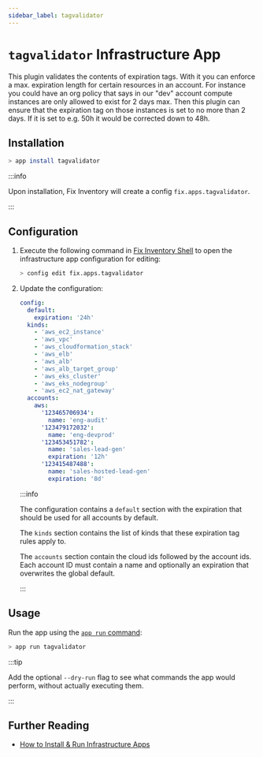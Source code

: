 ```yaml
---
sidebar_label: tagvalidator
---
```


# `tagvalidator` Infrastructure App

This plugin validates the contents of expiration tags. With it you can enforce a max. expiration length for certain resources in an account. For instance you could have an org policy that says in our "dev" account compute instances are only allowed to exist for 2 days max. Then this plugin can ensure that the expiration tag on those instances is set to no more than 2 days. If it is set to e.g. 50h it would be corrected down to 48h.

## Installation

```bash
> app install tagvalidator
```

:::info

Upon installation, Fix Inventory will create a config `fix.apps.tagvalidator`.

:::

## Configuration

1. Execute the following command in [Fix Inventory Shell](../components/shell.mdx) to open the infrastructure app configuration for editing:

   ```bash
   > config edit fix.apps.tagvalidator
   ```

2. Update the configuration:

   ```yaml title="tagvalidator configuration"
   config:
     default:
       expiration: '24h'
     kinds:
       - 'aws_ec2_instance'
       - 'aws_vpc'
       - 'aws_cloudformation_stack'
       - 'aws_elb'
       - 'aws_alb'
       - 'aws_alb_target_group'
       - 'aws_eks_cluster'
       - 'aws_eks_nodegroup'
       - 'aws_ec2_nat_gateway'
     accounts:
       aws:
         '123465706934':
           name: 'eng-audit'
         '123479172032':
           name: 'eng-devprod'
         '123453451782':
           name: 'sales-lead-gen'
           expiration: '12h'
         '123415487488':
           name: 'sales-hosted-lead-gen'
           expiration: '8d'
   ```

   :::info

   The configuration contains a `default` section with the expiration that should be used for all accounts by default.

   The `kinds` section contains the list of kinds that these expiration tag rules apply to.

   The `accounts` section contain the cloud ids followed by the account ids. Each account ID must contain a name and optionally an expiration that overwrites the global default.

   :::

## Usage

Run the app using the [`app run` command](../cli/app/run.mdx):

```bash
> app run tagvalidator
```

:::tip

Add the optional `--dry-run` flag to see what commands the app would perform, without actually executing them.

:::

## Further Reading

- [How to Install & Run Infrastructure Apps](../../how-to-guides/infrastructure-apps/install-and-run-infrastructure-apps.mdx)
